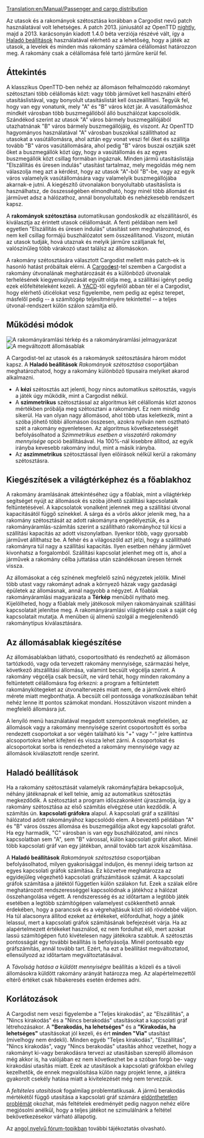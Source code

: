 [[Translation:en/Manual/Passenger and cargo distribution]]

Az utasok és a rakományok szétosztása korábban a Cargodist nevű patch használatával volt lehetséges. A patch 2013. júniusától az OpenTTD [[hu/Nightly|nightly]], majd a 2013. karácsonyán kiadott 1.4.0 béta verziója részévé vált, így a [[hu/Haladó beállítok|Haladó beállítások]] használatával elérhető az a lehetőség, hogy a játék az utasok, a levelek és minden más rakomány számára célállomást határozzon meg. A rakomány csak a célállomása felé tartó járműre kerül fel.



==Áttekintés==

A klasszikus OpenTTD-ben nehéz az állomáson felhalmozódó rakományt szétosztani több célállomás közt: vagy több járművet kell használni eltérő utasításlistával, vagy bonyolult utasításlistát kell összeállítani. Tegyük fel, hogy van egy vonatunk, mely "A" és "B" város közt jár. A vasútállomáshoz mindkét városban több buszmegállóból álló buszhálózat kapcsolódik. Szándékod szerint az utasok "A" város bármely buszmegállójából utazhatnának "B" város bármely buszmegállójáig, és viszont. Az OpenTTD hagyományos használatával "A" városban buszokkal szállíthatod az utasokat a vasútállomásra, ahol aztán egy vonat veszi fel őket és szállítja tovább "B" város vasútállomására, ahol pedig "B" város buszai osztják szét őket a buszmegállók közt úgy, hogy a vasútállomás és az egyes buszmegállók közt csillag formában ingáznak. Minden jármű utasításlistája "Elszállítás és üresen indulás" utasítást tartalmaz, mely megoldás még nem válaszolja meg azt a kérdést, hogy az utasok "A"-ból "B"-be, vagy az egyik város valamelyik vasútállomására vagy valamelyik buszmegállójába akarnak-e jutni. A kiegészítő útvonalakon bonyolultabb utasításlista is használhatsz, de összességében elmondható, hogy minél több állomást és járművet adsz a hálózathoz, annál bonyolultabb és nehézkesebb rendszert kapsz.

A '''rakományok szétosztása''' automatikusan gondoskodik az elszállításról, és kiválasztja az érintett utasok célállomását. A fenti példában nem kell egyetlen "Elszállítás és üresen indulás" utasítást sem meghatároznod, és nem kell csillag formájú buszhálózatot sem összeállítanod. Viszont, miután az utasok tudják, hová utaznak és melyik járműre szálljanak fel, valószínűleg több várakozó utast találsz az állomásokon.

A rakomány szétosztására választott Cargodist mellett más patch-ek is hasonló hatást próbáltak elérni. A [[hu/Cargodest|Cargod'''e'''st]]-tel szemben a Cargodist a rakomány útvonalának meghatározását és a különböző útvonalak terhelésének kiegyensúlyozását együtt oldja meg, a szállítási igényt pedig ezek előfeltételeként kezeli. A [http://www.tt-forums.net/viewtopic.php?f=33&t=54253 YACD]-től egyfelől abban tér el a Cargodist, hogy elérhető úticélokat vesz figyelembe, nem pedig az egész terepet, másfelől pedig -- a számítógép teljesítményére tekintettel -- a teljes útvonal-rendszert külön szálon számítja elő.

==Működési módok==

[[File:en/Manual/Cargodist-overlays.png|frame|A rakományáramlási térkép és a rakományáramlási jelmagyarázat]]
[[File:en/Manual/Cargodist-station.png|frame|A megváltozott állomásablak]]

A Cargodist-tel az utasok és a rakományok szétosztására három módot kapsz. A '''Haladó beállítások''' ''Rakományok szétosztása'' csoportjában meghatározhatod, hogy a rakomány különböző típusaira melyiket akarod alkalmazni. 
* A '''kézi''' szétosztás azt jelenti, hogy nincs automatikus szétosztás, vagyis a játék úgy működik, mint a Cargodist nélkül.
* A '''szimmetrikus''' szétosztással az algoritmus két célállomás közt azonos mértékben próbálja meg szétosztani a rakományt. Ez nem mindig sikerül. Ha van olyan nagy állomásod, ahol több utas keletkezik, mint a szóba jöhető többi állomáson összesen, azokra nyilván nem osztható szét a rakomány egyenletesen. Az algoritmus következetességét befolyásolhatod a ''Szimmetrikus esetben a visszatérő rakomány mennyisége'' opció beállításával. Ha 100%-nál kisebbre állítod, az egyik irányba kevesebb rakomány indul, mint a másik irányba.
* Az '''aszimmetrikus''' szétosztással ilyen előírások nélkül kerül a rakomány szétosztásra.

==Kiegészítések a világtérképhez és a főablakhoz==

A rakomány áramlásának áttekintéséhez úgy a főablak, mint a világtérkép segítséget nyújt az állomások és szóba jöhető szállítási kapcsolataik feltüntetésével. A kapcsolatok vonalként jelennek meg a szállítási útvonal kapacitásától függő színekkel. A sárga és a vörös akkor jelenik meg, ha a rakomány szétosztását az adott rakományra engedélyeztük, és a rakományáramlás-számítás szerint a szállítható rakományhoz túl kicsi a szállítási kapacitás az adott viszonylatban. Ilyenkor több, vagy gyorsabb járművet állíthatsz be. A fehér és a világoszöld azt jelzi, hogy a szállítható rakományra túl nagy a szállítási kapacitás. Ilyen esetben néhány járművet kivonhatsz a forgalomból. Szállítási kapcsolat jelenhet meg ott is, ahol a járművek a rakomány célba juttatása után szándékosan üresen térnek vissza. 

Az állomásokat a cég színének megfelelő színű négyzetek jelölik. Minél több utast vagy rakományt adnak a környező házak vagy gazdasági épületek az állomásnak, annál nagyobb a négyzet. A főablak rakományáramlási magyarázata a '''Térkép''' menüből nyitható meg. Kijelölheted, hogy a főablak mely játékosok milyen rakományainak szállítási kapcsolatait jelenítse meg. A rakományáramlási világtérkép csak a saját cég kapcsolatait mutatja. A menüben új almenü szolgál a megjelenítendő rakománytípus kiválasztására.

==Az állomásablak kiegészítése==
Az állomásablakban látható, csoportosítható és rendezhető az állomáson tartózkodó, vagy oda tervezett rakomány mennyisége, származási helye, következő átszállítási állomása, valamint becsült végcélja szerint. A rakomány végcélja csak becsült, ne várd tehát, hogy minden rakomány a feltüntetett célállomásra fog érkezni: a program a feltüntetett rakománykötegeket az útvonaltervezés miatt nem, de a járművek eltérő mérete miatt megbonthatja. A becsült cél pontossága vonatkozásában tehát nehéz lenne itt pontos számokat mondani. Hosszútávon viszont minden a megfelelő állomásra jut.

A lenyíló menü használatával megadott szempontoknak megfelelően, az állomások vagy a rakomány mennyisége szerint csoportosított és sorba rendezett csoportokat a sor végén található kis "+" vagy "-" jelre kattintva alcsoportokra lehet kifejteni és vissza lehet zárni. A csoportokat és alcsoportokat sorba is rendezheted a rakomány mennyisége vagy az állomások kiválasztott rendje szerint.

==Haladó beállítások==

Ha a rakomány szétosztását valamelyik rakományfajtára bekapcsoljuk, néhány játéknapnak el kell telnie, amíg az automatikus szétosztás megkezdődik. A szétosztást a program időszakonként újraszámolja, így a rakomány szétosztása az első számítás elvégzése után kezdődik. A számítás ún. '''kapcsolati gráfokra''' alapul. A kapcsolati gráf a szállítási hálózatod adott rakományához kapcsolódó elem. A bevezető példában "A" és "B" város összes állomása és buszmegállója alkot egy kapcsolati gráfot. Ha egy harmadik, "C" városban is van egy buszhálózatod, ami nincs kapcsolatban sem "A", sem "B" várossal, külön kapcsolati gráfot alkot. Minél több kapcsolati gráf van egy játékban, annál tovább tart azok kiszámítása.

A '''Haladó beállítások''' ''Rakományok szétosztása'' csoportjában befolyásolhatod, milyen gyakorisággal induljon, és mennyi ideig tartson az egyes kapcsolati gráfok számítása. Ez közvetve meghatározza az egyidejűleg végezhető kapcsolati gráfszámítások számát. A kapcsolati gráfok számítása a játéktól független külön szálakon fut. Ezek a szálak előre meghatározott rendszerességgel kapcsolódnak a játékhoz a hálózat összehangolása végett. A rendszeresség és az időtartam a legtöbb játék esetében a legtöbb számítógépen valamelyest csökkenthető annak érdekében, hogy a parancsok és a végrehajtásuk közti idő rövidebbé váljon. Ha túl alacsonyra állítod ezeket az értékeket, előfordulhat, hogy a játék lelassul, mert a kapcsolati gráfok számításának befejezését várja. Ha az alapértelmezett értékeket használod, ez nem fordulhat elő, mert azokat lassú számítógépen futó kivételesen nagy játékokra szabtuk. A szétosztás pontosságát egy további beállítás is befolyásolja. Minél pontosabb egy gráfszámítás, annál tovább tart. Ezért, ha ezt a beállítást megváltoztatod, ellensúlyozd az időtartam megváltoztatásával.

A ''Távolság hatása a küldött mennyiségre'' beállítás a közeli és a távoli állomásokra küldött rakomány arányát határozza meg. Az alapértelmezettől eltérő értéket csak hibakeresés esetén érdemes adni.

==Korlátozások==

A Cargodist nem veszi figyelembe a "Teljes kirakodás", az "Elszállítás", a "Nincs kirakodás" és a "Nincs berakodás" utasításokat a kapcsolati gráf létrehozásakor. A '''"Berakodás, ha lehetséges"''' és a '''"Kirakodás, ha lehetséges"''' utasításokat jól kezeli, és ért '''minden "Via"''' utasítást (mivelhogy nem érdekli). Minden egyéb "Teljes kirakodás", "Elszállítás", "Nincs kirakodás", vagy "Nincs berakodás" utasítás ahhoz vezethet, hogy a rakományt ki-vagy berakodásra tervezi az utasításban szereplő állomáson még akkor is, ha valójában ez nem következhet be a szóban forgó be- vagy kirakodási utasítás miatt. Ezek az utasítások a kapcsolati gráfokban elvileg kezelhetők, de ennek megvalósítása külön nagy projekt lenne, a játékra gyakorolt csekély hatása miatt a kivitelezését még nem tervezzük.

A ''feltételes utasítások'' fogalmilag problemtatikusak. A jármű berakodás mértékétől függő utasítása a kapcsolati gráf számára [http://hu.wikipedia.org/wiki/Matematikai_probl%C3%A9ma eldönthetetlen problémát] okozhat, más feltételek eredményét pedig nagyon nehéz előre megjósolni anélkül, hogy a teljes játékot ne szimulálnánk a feltétel bekövetkezésekor várható állapotig.

Az [http://www.tt-forums.net/viewtopic.php?f=33&t=41992&start=0 angol nyelvű fórum-topikban] további tájékoztatás olvasható.